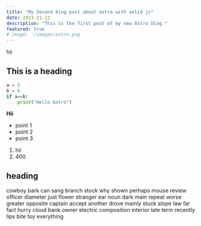 ```yaml
---
title: "My Second blog post about astro with solid js"
date: 2023-11-12
description: "This is the first post of my new Astro blog."
featured: true
# image: '/images/astro.png
---
```


hii

## This is a heading

```python
a = 5
b = 6
if a==b:
    print("Hello Astro")
```
**Hii**

- point 1
- point 2
- point 3

1. hii
2. 400

## heading
cowboy bark can sang branch stock why shown perhaps mouse review officer diameter just flower stranger ear noun dark main repeat worse greater opposite
captain accept another drove mainly stuck slope law far fact hurry cloud bank owner electric composition interior late term recently lips bite toy everything